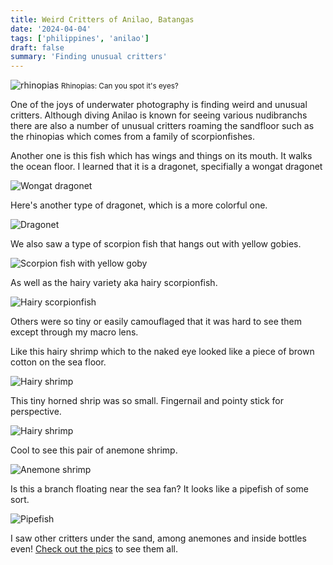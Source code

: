 ```yaml
---
title: Weird Critters of Anilao, Batangas
date: '2024-04-04'
tags: ['philippines', 'anilao']
draft: false
summary: 'Finding unusual critters'
---
```


<Image
  src="/static/images/anilao-weird-critters/rhinopias.jpg"
  width={800}
  height={600}
  alt="rhinopias"
/>
<small>Rhinopias: Can you spot it's eyes?</small>

One of the joys of underwater photography is finding weird and unusual critters. Although diving Anilao is known for seeing various nudibranchs there are also a number of unusual critters roaming the sandfloor such as the rhinopias which comes from a family of scorpionfishes.

Another one is this fish which has wings and things on its mouth. It walks the ocean floor. I learned that it is a dragonet, specifially a wongat dragonet

<Image
  src="/static/images/anilao-weird-critters/wongat-dragonet.jpeg"
  width={800}
  height={600}
  alt="Wongat dragonet"
/>

Here's another type of dragonet, which is a more colorful one.

<Image
  src="/static/images/anilao-weird-critters/dragonet.jpeg"
  width={800}
  height={600}
  alt="Dragonet"
/>

We also saw a type of scorpion fish that hangs out with yellow gobies.

<Image
  src="/static/images/anilao-weird-critters/scorpion-goby.jpeg"
  width={800}
  height={600}
  alt="Scorpion fish with yellow goby"
/>

As well as the hairy variety aka hairy scorpionfish.

<Image
  src="/static/images/anilao-weird-critters/hairy-scorpionfish.jpg"
  width={800}
  height={600}
  alt="Hairy scorpionfish"
/>

Others were so tiny or easily camouflaged that it was hard to see them except through my macro lens.

Like this hairy shrimp which to the naked eye looked like a piece of brown cotton on the sea floor.

<Image
  src="/static/images/anilao-weird-critters/hairy-shrimp.jpg"
  width={800}
  height={600}
  alt="Hairy shrimp"
/>

This tiny horned shrip was so small. Fingernail and pointy stick for perspective.

<Image
  src="/static/images/anilao-weird-critters/horned-shrimp.jpg"
  width={800}
  height={600}
  alt="Hairy shrimp"
/>

Cool to see this pair of anemone shrimp.

<Image
  src="/static/images/anilao-weird-critters/anemone-shrimp.jpg"
  width={800}
  height={600}
  alt="Anemone shrimp"
/>

Is this a branch floating near the sea fan? It looks like a pipefish of some sort.

<Image
  src="/static/images/anilao-weird-critters/pipefish.jpg"
  width={800}
  height={600}
  alt="Pipefish"
/>

I saw other critters under the sand, among anemones and inside bottles even! [Check out the pics](https://generosalitton.smugmug.com/AnilaoWeirdCritters-040124/n-c9c785) to see them all.
